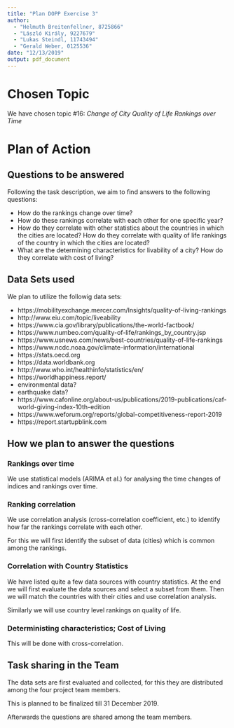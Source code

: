 ```yaml
---
title: "Plan DOPP Exercise 3"
author: 
  - "Helmuth Breitenfellner, 8725866"
  - "László Király, 9227679"
  - "Lukas Steindl, 11743494"
  - "Gerald Weber, 0125536"
date: "12/13/2019"
output: pdf_document
---
```


# Chosen Topic

We have chosen topic #16: _Change of City Quality of Life Rankings over Time_

# Plan of Action

## Questions to be answered

Following the task description, we aim to find answers to the following questions:

* How do the rankings change over time?
* How do these rankings correlate with each other for one specific year?
* How do they correlate with other statistics about the countries in which
  the cities are located?
  How do they correlate with quality of life rankings of the country
  in which the cities are located?
* What are the determining characteristics for livability of a city?
  How do they correlate with cost of living?

## Data Sets used

We plan to utilize the followig data sets:

* https://mobilityexchange.mercer.com/Insights/quality-of-living-rankings
* http://www.eiu.com/topic/liveability
* https://www.cia.gov/library/publications/the-world-factbook/
* https://www.numbeo.com/quality-of-life/rankings_by_country.jsp
* https://www.usnews.com/news/best-countries/quality-of-life-rankings
* https://www.ncdc.noaa.gov/climate-information/international
* https://stats.oecd.org
* https://data.worldbank.org
* http://www.who.int/healthinfo/statistics/en/
* https://worldhappiness.report/
* environmental data?
* earthquake data?
* https://www.cafonline.org/about-us/publications/2019-publications/caf-world-giving-index-10th-edition
* https://www.weforum.org/reports/global-competitiveness-report-2019
* https://report.startupblink.com

## How we plan to answer the questions

### Rankings over time

We use statistical models (ARIMA et al.) for analysing the time changes of indices
and rankings over time.

### Ranking correlation

We use correlation analysis (cross-correlation coefficient, etc.) to identify how
far the rankings correlate with each other.

For this we will first identify the subset of data (cities) which is common among the rankings.

### Correlation with Country Statistics

We have listed quite a few data sources with country statistics.
At the end we will first evaluate the data sources and select a subset from them.
Then we will match the countries with their cities and use correlation analysis.

Similarly we will use country level rankings on quality of life.

### Deterministing characteristics; Cost of Living

This will be done with cross-correlation.

## Task sharing in the Team

The data sets are first evaluated and collected,
for this they are distributed among the four project team members.

This is planned to be finalized till 31 December 2019.

Afterwards the questions are shared among the team members.
